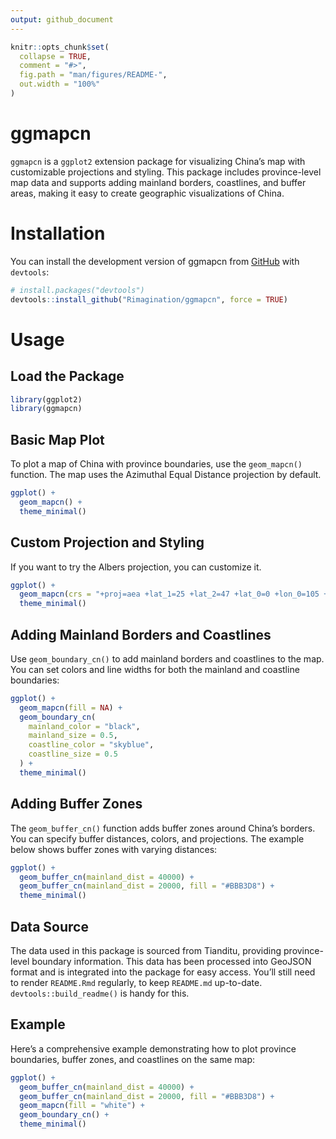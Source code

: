 ```yaml
---
output: github_document
---
```


<!-- README.md is generated from README.Rmd. Please edit that file -->

```r
knitr::opts_chunk$set(
  collapse = TRUE,
  comment = "#>",
  fig.path = "man/figures/README-",
  out.width = "100%"
)
```

# ggmapcn

<!-- badges: start -->
<!-- badges: end -->

`ggmapcn` is a `ggplot2` extension package for visualizing China's map with customizable projections and styling. This package includes province-level map data and supports adding mainland borders, coastlines, and buffer areas, making it easy to create geographic visualizations of China.

# Installation

You can install the development version of ggmapcn from [GitHub](https://github.com/) with `devtools`:

``` r
# install.packages("devtools")
devtools::install_github("Rimagination/ggmapcn", force = TRUE)
```

# Usage

## Load the Package

```r
library(ggplot2)
library(ggmapcn)
```

## Basic Map Plot

To plot a map of China with province boundaries, use the `geom_mapcn()` function. The map uses the Azimuthal Equal Distance projection by default.

```r
ggplot() +
  geom_mapcn() +
  theme_minimal()
```

## Custom Projection and Styling

If you want to try the Albers projection, you can customize it.

```r
ggplot() +
  geom_mapcn(crs = "+proj=aea +lat_1=25 +lat_2=47 +lat_0=0 +lon_0=105 +x_0=0 +y_0=0 +datum=WGS84 +units=m +no_defs", color = "black", fill = "white", size = 0.7) +
  theme_minimal()
```

## Adding Mainland Borders and Coastlines

Use `geom_boundary_cn()` to add mainland borders and coastlines to the map. You can set colors and line widths for both the mainland and coastline boundaries:

```r
ggplot() +
  geom_mapcn(fill = NA) +
  geom_boundary_cn(
    mainland_color = "black",
    mainland_size = 0.5,
    coastline_color = "skyblue",
    coastline_size = 0.5
  ) +
  theme_minimal()
```

## Adding Buffer Zones

The `geom_buffer_cn()` function adds buffer zones around China’s borders. You can specify buffer distances, colors, and projections. The example below shows buffer zones with varying distances:

```r
ggplot() +
  geom_buffer_cn(mainland_dist = 40000) +
  geom_buffer_cn(mainland_dist = 20000, fill = "#BBB3D8") +
  theme_minimal()
```

## Data Source

The data used in this package is sourced from Tianditu, providing province-level boundary information. This data has been processed into GeoJSON format and is integrated into the package for easy access.
You'll still need to render `README.Rmd` regularly, to keep `README.md` up-to-date. `devtools::build_readme()` is handy for this.

## Example

Here’s a comprehensive example demonstrating how to plot province boundaries, buffer zones, and coastlines on the same map:

```r
ggplot() +
  geom_buffer_cn(mainland_dist = 40000) +
  geom_buffer_cn(mainland_dist = 20000, fill = "#BBB3D8") +
  geom_mapcn(fill = "white") +
  geom_boundary_cn() +
  theme_minimal()
```
